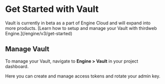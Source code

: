 
# Get Started with Vault

<Callout variant="info" title="Engine Vault">
Vault is currently in beta as a part of Engine Cloud and will expand into more products. [Learn how to setup and manage your Vault with thirdweb Engine.](/engine/v3/get-started)

</Callout>

## Manage Vault

To manage your Vault, navigate to **Engine > Vault** in your project dashboard. 

Here you can create and manage access tokens and rotate your admin key. 